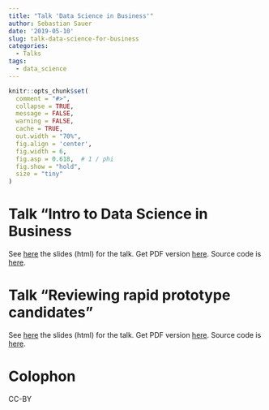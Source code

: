 ```yaml
---
title: "Talk 'Data Science in Business'"
author: Sebastian Sauer
date: '2019-05-10'
slug: talk-data-science-for-business
categories:
  - Talks
tags:
  - data_science
---
```




```r
knitr::opts_chunk$set(
  comment = "#>",
  collapse = TRUE,
  message = FALSE,
  warning = FALSE,
  cache = TRUE,
  out.width = "70%",
  fig.align = 'center',
  fig.width = 6,
  fig.asp = 0.618,  # 1 / phi
  fig.show = "hold",
  size = "tiny"
)
```


# Talk "Intro to Data Science in Business

See [here](https://data-se.netlify.com/slides/data-science-business/intro-data-science-talk-2019-05-14.html) the slides (html) for the talk. Get PDF version [here](https://data-se.netlify.com/slides/data-science-business/intro-data-science-talk-2019-05-14.pdf). Source code is [here](https://data-se.netlify.com/slides/data-science-business/intro-data-science-talk-2019-05-14.Rmd).



# Talk "Reviewing rapid prototype candidates"

See [here](https://data-se.netlify.com/slides/data-science-business/prototype-candidates-2019-05-14.html) the slides (html) for the talk. Get PDF version [here](https://data-se.netlify.com/slides/data-science-business/prototype-candidates-2019-05-14.pdf). Source code is [here](https://data-se.netlify.com/slides/data-science-business/prototype-candidates-2019-05-14.Rmd).



# Colophon

CC-BY


